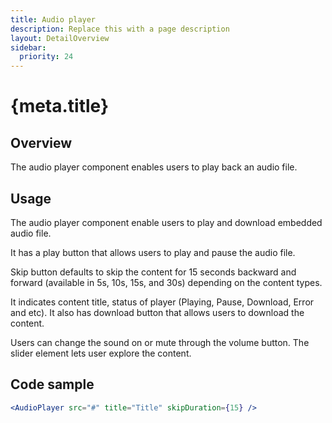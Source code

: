 ```yaml
---
title: Audio player
description: Replace this with a page description
layout: DetailOverview
sidebar:
  priority: 24
---
```


# {meta.title}

<Tabs>
<Tab id="Overview" defaultView>
    
## Overview

The audio player component enables users to play back an audio file.

<AudioPlayer src="#" title="Title" skipDuration={15} />

</Tab>

<Tab id="Usage">

## Usage

The audio player component enable users to play and download embedded audio file.

It has a play button that allows users to play and pause the audio file.

Skip button defaults to skip the content for 15 seconds backward and forward (available in 5s, 10s, 15s, and 30s) depending on the content types.

It indicates content title, status of player (Playing, Pause, Download, Error and etc). It also has download button that allows users to download the content.

Users can change the sound on or mute through the volume button. The slider element lets user explore the content.

</Tab>
<Tab id="Code sample">

## Code sample

```jsx live
<AudioPlayer src="#" title="Title" skipDuration={15} />
```

</Tab>
</Tabs>
